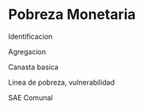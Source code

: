 # Pobreza Monetaria

Identificacion

Agregacion

Canasta basica

Linea de pobreza, vulnerabilidad

SAE Comunal